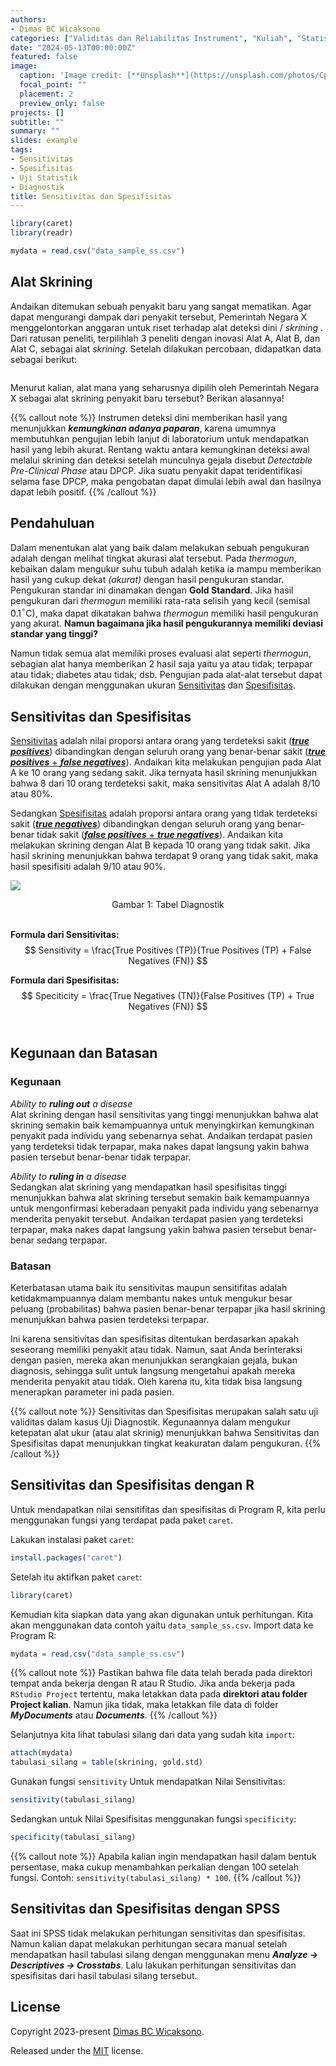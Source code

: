 ```yaml
---
authors:
- Dimas BC Wicaksono
categories: ["Validitas dan Reliabilitas Instrument", "Kuliah", "Statistik", "R"]
date: "2024-05-13T00:00:00Z"
featured: false
image:
  caption: 'Image credit: [**Unsplash**](https://unsplash.com/photos/CpkOjOcXdUY)'
  focal_point: ""
  placement: 2
  preview_only: false
projects: []
subtitle: ""
summary: ""
slides: example
tags:
- Sensitivitas
- Spesifisitas
- Uji Statistik
- Diagnostik
title: Sensitivitas dan Spesifisitas
---
```


```r
library(caret)
library(readr)

mydata = read.csv("data_sample_ss.csv")
```

## Alat Skrining

Andaikan ditemukan sebuah penyakit baru yang sangat mematikan. Agar dapat mengurangi dampak dari penyakit tersebut, Pemerintah Negara X menggelontorkan anggaran untuk riset terhadap alat deteksi dini / *skrining* . Dari ratusan peneliti, terpilihlah 3 peneliti dengan inovasi Alat A, Alat B, dan Alat C, sebagai alat *skrining*. Setelah dilakukan percobaan, didapatkan data sebagai berikut:

```r

```

Menurut kalian, alat mana yang seharusnya dipilih oleh Pemerintah Negara X sebagai alat skrining penyakit baru tersebut? Berikan alasannya!

{{% callout note %}}
Instrumen deteksi dini memberikan hasil yang menunjukkan **_kemungkinan adanya paparan_**, karena umumnya membutuhkan pengujian lebih lanjut di laboratorium untuk mendapatkan hasil yang lebih akurat. Rentang waktu antara kemungkinan deteksi awal melalui skrining dan deteksi setelah munculnya gejala disebut _Detectable Pre-Clinical Phase_ atau DPCP. Jika suatu penyakit dapat teridentifikasi selama fase DPCP, maka pengobatan dapat dimulai lebih awal dan hasilnya dapat lebih positif.
{{% /callout %}}

## Pendahuluan

Dalam menentukan alat yang baik dalam melakukan sebuah pengukuran adalah dengan melihat tingkat akurasi alat tersebut. Pada *thermogun*, kebaikan dalam mengukur suhu tubuh adalah ketika ia mampu memberikan hasil yang cukup dekat *(akurat)* dengan hasil pengukuran standar. Pengukuran standar ini dinamakan dengan **Gold Standard**. Jika hasil pengukuran dari *thermogun* memiliki rata-rata selisih yang kecil (semisal 0.1$^\circ$C), maka dapat dikatakan bahwa *thermogun* memiliki hasil pengukuran yang akurat. **Namun bagaimana jika hasil pengukurannya memiliki deviasi standar yang tinggi?**

Namun tidak semua alat memiliki proses evaluasi alat seperti *thermogun*, sebagian alat hanya memberikan 2 hasil saja yaitu ya atau tidak; terpapar atau tidak; diabetes atau tidak; dsb. Pengujian pada alat-alat tersebut dapat dilakukan dengan menggunakan ukuran [Sensitivitas](#) dan [Spesifisitas](#).

## Sensitivitas dan Spesifisitas

[Sensitivitas](#) adalah nilai proporsi antara orang yang terdeteksi sakit ([**_true positives_**](#)) dibandingkan dengan seluruh orang yang benar-benar sakit ([**_true positives_** + **_false negatives_**](#)). Andaikan kita melakukan pengujian pada Alat A ke 10 orang yang sedang sakit. Jika ternyata hasil skrining menunjukkan bahwa 8 dari 10 orang terdeteksi sakit, maka sensitivitas Alat A adalah 8/10 atau 80%.

Sedangkan [Spesifisitas]($) adalah proporsi antara orang yang tidak terdeteksi sakit ([**_true negatives_**](#)) dibandingkan dengan seluruh orang yang benar-benar tidak sakit ([**_false positives_** + **_true negatives_**](#)). Andaikan kita melakukan skrining dengan Alat B kepada 10 orang yang tidak sakit. Jika hasil skrining menunjukkan bahwa terdapat 9 orang yang tidak sakit, maka hasil spesifisiti adalah 9/10 atau 90%.

<div class="figure">
<img src="https://thecompletemedic.com/images/core/research-diagnostic-table_original.png" />
<p class="caption" style="text-align: center"><span id="fig:tab-diagnstk"></span>Gambar 1: Tabel Diagnostik</p>
</div>


<br />**Formula dari Sensitivitas:**
$$
Sensitivity = \frac{True Positives (TP)}{True Positives (TP) + False Negatives (FN)}
$$


**Formula dari Spesifisitas:**
$$
Speciticity = \frac{True Negatives (TN)}{False Positives (TP) + True Negatives (FN)}
$$
<br />

## Kegunaan dan Batasan

### Kegunaan

_Ability to **ruling out** a disease_<br />
Alat skrining dengan hasil sensitivitas yang tinggi menunjukkan bahwa alat skrining semakin baik kemampuannya untuk menyingkirkan kemungkinan penyakit pada individu yang sebenarnya sehat. Andaikan terdapat pasien yang terdeteksi tidak terpapar, maka nakes dapat langsung yakin bahwa pasien tersebut benar-benar tidak terpapar.

_Ability to **ruling in** a disease_<br />
Sedangkan alat skrining yang mendapatkan hasil spesifisitas tinggi menunjukkan bahwa alat skrining tersebut semakin baik kemampuannya untuk mengonfirmasi keberadaan penyakit pada individu yang sebenarnya menderita penyakit tersebut. Andaikan terdapat pasien yang terdeteksi terpapar, maka nakes dapat langsung yakin bahwa pasien tersebut benar-benar sedang terpapar.

### Batasan

Keterbatasan utama baik itu sensitivitas maupun sensitifitas adalah ketidakmampuannya dalam membantu nakes untuk mengukur besar peluang (probabilitas) bahwa pasien benar-benar terpapar jika hasil skrining menunjukkan bahwa pasien terdeteksi terpapar.

Ini karena sensitivitas dan spesifisitas ditentukan berdasarkan apakah seseorang memiliki penyakit atau tidak. Namun, saat Anda berinteraksi dengan pasien, mereka akan menunjukkan serangkaian gejala, bukan diagnosis, sehingga sulit untuk langsung mengetahui apakah mereka menderita penyakit atau tidak. Oleh karena itu, kita tidak bisa langsung menerapkan parameter ini pada pasien. 

{{% callout note %}}
Sensitivitas dan Spesifisitas merupakan salah satu uji validitas dalam kasus Uji Diagnostik. Kegunaannya dalam mengukur ketepatan alat ukur (atau alat skrinig) menunjukkan bahwa Sensitivitas dan Spesifisitas dapat menunjukkan tingkat keakuratan dalam pengukuran.
{{% /callout %}}


## Sensitivitas dan Spesifisitas dengan R

Untuk mendapatkan nilai sensitifitas dan spesifisitas di Program R, kita perlu menggunakan fungsi yang terdapat pada paket `caret`.

Lakukan instalasi paket `caret`:

```r
install.packages("caret")
```

Setelah itu aktifkan paket `caret`:

```r
library(caret)
```

Kemudian kita siapkan data yang akan digunakan untuk perhitungan. Kita akan menggunakan data contoh yaitu `data_sample_ss.csv`. Import data ke Program R:

```r
mydata = read.csv("data_sample_ss.csv")
```

{{% callout note %}}
Pastikan bahwa file data telah berada pada direktori tempat anda bekerja dengan R atau R Studio. Jika anda bekerja pada `RStudio Project` tertentu, maka letakkan data pada **direktori atau folder Project kalian**. Namun jika tidak, maka letakkan file data di folder **_MyDocuments_** atau **_Documents_**.
{{% /callout %}}

Selanjutnya kita lihat tabulasi silang dari data yang sudah kita `import`:

```r
attach(mydata)
tabulasi_silang = table(skrining, gold.std)
```

Gunakan fungsi `sensitivity` Untuk mendapatkan Nilai Sensitivitas:

```r
sensitivity(tabulasi_silang)
```

Sedangkan untuk Nilai Spesifisitas menggunakan fungsi `specificity`:

```r
specificity(tabulasi_silang)
```

{{% callout note %}}
Apabila kalian ingin mendapatkan hasil dalam bentuk persentase, maka cukup menambahkan perkalian dengan 100 setelah fungsi. Contoh: `sensitivity(tabulasi_silang) * 100`.
{{% /callout %}}

## Sensitivitas dan Spesifisitas dengan SPSS

Saat ini SPSS tidak melakukan perhitungan sensitivitas dan spesifisitas. Namun kalian dapat melakukan perhitungan secara manual setelah mendapatkan hasil tabulasi silang dengan menggunakan menu **_Analyze -> Descriptives -> Crosstabs_**. Lalu lakukan perhitungan sensitivitas dan spesifisitas dari hasil tabulasi silang tersebut.

## License

Copyright 2023-present [Dimas BC Wicaksono](https://dwicaksono.netlify.app/).

Released under the [MIT](https://github.com/HugoBlox/hugo-blox-builder/blob/master/LICENSE.md) license.
